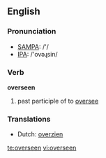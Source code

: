 ==English==

===Pronunciation===
*[[w:SAMPA|SAMPA]]: /'/
*[[w:IPA|IPA]]: /'ovəɻsin/

===Verb===
'''overseen'''

# past participle of to [[oversee]]

===Translations===
*Dutch: [[overzien]]

[[te:overseen]]
[[vi:overseen]]